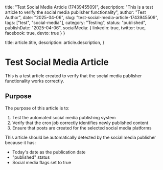 
  title: "Test Social Media Article (1743945509)",
  description: "This is a test article to verify the social media publisher functionality",
  author: "Test Author",
  date: "2025-04-06",
  slug: "test-social-media-article-1743945509",
  tags: ["test", "social-media"],
  category: "Testing",
  status: "published",
  publishDate: "2025-04-06",
  socialMedia: {
    linkedin: true,
    twitter: true,
    facebook: true,
    devto: true
  }
}

  title: article.title,
  description: article.description,
}


# Test Social Media Article

This is a test article created to verify that the social media publisher functionality works correctly.

## Purpose

The purpose of this article is to:

1. Test the automated social media publishing system
2. Verify that the cron job correctly identifies newly published content
3. Ensure that posts are created for the selected social media platforms

This article should be automatically detected by the social media publisher because it has:
- Today's date as the publication date
- "published" status
- Social media flags set to true
